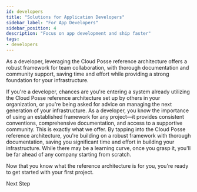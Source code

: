 ```yaml
---
id: developers
title: "Solutions for Application Developers"
sidebar_label: "For App Developers"
sidebar_position: 4
description: "Focus on app development and ship faster"
tags:
- developers
---
```


<Intro>
As a developer, leveraging the Cloud Posse reference architecture offers a robust framework for team collaboration, with thorough documentation and community support, saving time and effort while providing a strong foundation for your infrastructure.
</Intro>

If you're a developer, chances are you're entering a system already utilizing the Cloud Posse reference architecture set up by others in your organization, or you're being asked for advice on managing the next generation of your infrastructure. As a developer, you know the importance of using an established framework for any project—it provides consistent conventions, comprehensive documentation, and access to a supportive community. This is exactly what we offer. By tapping into the Cloud Posse reference architecture, you're building on a robust framework with thorough documentation, saving you significant time and effort in building your infrastructure. While there may be a learning curve, once you grasp it, you'll be far ahead of any company starting from scratch.


<ActionCard title="What comes next?">
  Now that you know what the reference architecture is for you, you're ready to get started with your first project.

  <PrimaryCTA to="/layers/foundation">Next Step</PrimaryCTA>
</ActionCard>
